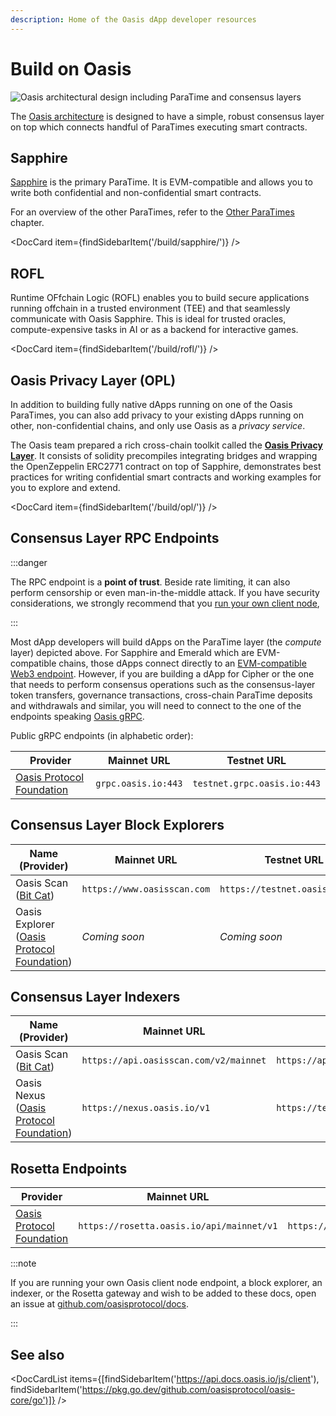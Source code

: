 ```yaml
---
description: Home of the Oasis dApp developer resources
---
```



# Build on Oasis

![Oasis architectural design including ParaTime and consensus layers](../general/images/architecture/technology_scalability.svg)

The [Oasis architecture] is designed to have a simple, robust consensus layer
on top which connects handful of ParaTimes executing smart contracts.

## Sapphire

[Sapphire] is the primary ParaTime. It is EVM-compatible and allows you to
write both confidential and non-confidential smart contracts.

For an overview of the other ParaTimes, refer to the [Other ParaTimes] chapter.

<DocCard item={findSidebarItem('/build/sapphire/')} />

[Oasis architecture]: ../general/oasis-network/README.mdx
[Sapphire]: https://github.com/oasisprotocol/docs/blob/main/docs/build/sapphire/README.mdx
[Other ParaTimes]: ./tools/other-paratimes/README.mdx

## ROFL

Runtime OFfchain Logic (ROFL) enables you to build secure applications running
offchain in a trusted environment (TEE) and that seamlessly communicate with
Oasis Sapphire. This is ideal for trusted oracles, compute-expensive tasks
in AI or as a backend for interactive games.

<DocCard item={findSidebarItem('/build/rofl/')} />

## Oasis Privacy Layer (OPL)

In addition to building fully native dApps running on one of the Oasis
ParaTimes, you can also add privacy to your existing dApps running on other,
non-confidential chains, and only use Oasis as a *privacy service*.

The Oasis team prepared a rich cross-chain toolkit called the
[**Oasis Privacy Layer**](opl/README.mdx). It consists of solidity precompiles
integrating bridges and wrapping the OpenZeppelin ERC2771 contract on top of
Sapphire, demonstrates best practices for writing confidential smart contracts
and working examples for you to explore and extend.

<DocCard item={findSidebarItem('/build/opl/')} />

## Consensus Layer RPC Endpoints

:::danger

The RPC endpoint is a **point of trust**. Beside rate limiting, it can also
perform censorship or even man-in-the-middle attack. If you have security
considerations, we strongly recommend that you [run your own client
node][non-validator-node],

:::

[non-validator-node]: ../node/run-your-node/non-validator-node.mdx

Most dApp developers will build dApps on the ParaTime layer (the *compute*
layer) depicted above. For Sapphire and Emerald which are EVM-compatible chains,
those dApps connect directly to an [EVM-compatible Web3 endpoint][web3].
However, if you are building a dApp for Cipher or the one that needs to
perform consensus operations such as the consensus-layer token transfers,
governance transactions, cross-chain ParaTime deposits and withdrawals and
similar, you will need to connect to the one of the endpoints speaking
[Oasis gRPC][grpc].

Public gRPC endpoints (in alphabetic order):

| Provider                    | Mainnet URL         | Testnet URL                 |
|-----------------------------|---------------------|-----------------------------|
| [Oasis Protocol Foundation] | `grpc.oasis.io:443` | `testnet.grpc.oasis.io:443` |

[Oasis Protocol Foundation]: https://oasisprotocol.org
[web3]: ../node/web3.mdx
[grpc]: ../node/grpc.mdx

## Consensus Layer Block Explorers

| Name (Provider)                              | Mainnet URL               | Testnet URL                   |
|----------------------------------------------|---------------------------|-------------------------------|
| Oasis Scan ([Bit Cat])                       | `https://www.oasisscan.com` | `https://testnet.oasisscan.com` |
| Oasis Explorer ([Oasis Protocol Foundation]) | *Coming soon*             | *Coming soon*                 |

[Bit Cat]: https://www.bitcat365.com/

## Consensus Layer Indexers

| Name (Provider)                           | Mainnet URL                            | Testnet URL                            | Documentation                              |
|-------------------------------------------|----------------------------------------|----------------------------------------|--------------------------------------------|
| Oasis Scan ([Bit Cat])                    | `https://api.oasisscan.com/v2/mainnet` | `https://api.oasisscan.com/v2/testnet` | [API][OasisScan-docs] |
| Oasis Nexus ([Oasis Protocol Foundation]) | `https://nexus.oasis.io/v1`            | `https://testnet.nexus.oasis.io/v1`    | [API][Nexus-docs]                          |

[Nexus-docs]: https://nexus.oasis.io/v1/spec/v1.html
[OasisScan-docs]: https://api.oasisscan.com/v2/swagger/

## Rosetta Endpoints

| Provider                    | Mainnet URL                               | Testnet URL                               |
|-----------------------------|-------------------------------------------|-------------------------------------------|
| [Oasis Protocol Foundation] | `https://rosetta.oasis.io/api/mainnet/v1` | `https://rosetta.oasis.io/api/testnet/v1` |

:::note

If you are running your own Oasis client node endpoint, a block explorer, an
indexer, or the Rosetta gateway and wish to be added to these docs, open an
issue at [github.com/oasisprotocol/docs].

:::

[github.com/oasisprotocol/docs]: https://github.com/oasisprotocol/docs/issues

## See also

<DocCardList items={[findSidebarItem('https://api.docs.oasis.io/js/client'), findSidebarItem('https://pkg.go.dev/github.com/oasisprotocol/oasis-core/go')]} />
